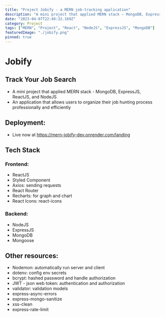 ```yaml
---
title: "Project Jobify - a MERN job-tracking application"
description: "A mini project that applied MERN stack — MongoDB, ExpressJS, ReactJS, and NodeJS"
date: "2023-04-07T22:40:32.169Z"
category: Project
tags: ["MERN", "Project", "React", "NodeJS", "ExpressJS", "MongoDB"]
featuredImage: "./jobify.png"
pinned: true
---
```


# Jobify

## Track Your Job Search

- A mini project that applied MERN stack - MongoDB, ExpressJS, ReactJS, and NodeJS
- An application that allows users to organize their job hunting process professionally and efficiently

## Deployment:

- Live now at https://mern-jobify-dev.onrender.com/landing

## Tech Stack

### Frontend:

- ReactJS
- Styled Component
- Axios: sending requests
- React Router
- Recharts: for graph and chart
- React Icons: react-icons

### Backend:

- NodeJS
- ExpressJS
- MongoDB
- Mongoose

## Other resources:

- Nodemon: automatically run server and client
- dotenv: config env secrets
- bcrypt: hashed password and handle authorization
- JWT - json web token: authentication and authorization
- validator: validation models
- express-async-errors
- express-mongo-sanitize
- xss-clean
- express-rate-limit
